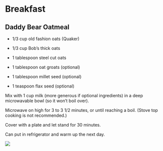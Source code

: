 # Breakfast {.unnumbered}

## Daddy Bear Oatmeal {.unnumbered}

-   1/3 cup old fashion oats (Quaker)

-   1/3 cup Bob's thick oats

-   1 tablespoon steel cut oats

-   1 tablespoon oat groats (optional)

-   1 tablespoon millet seed (optional)

-   1 teaspoon flax seed (optional)

Mix with 1 cup milk (more generous if optional ingredients) in a deep microwavable bowl (so it won't boil over).

Microwave on high for 3 to 3 1/2 minutes, or until reaching a boil. (Stove top cooking is not recommended.)

Cover with a plate and let stand for 30 minutes.

Can put in refrigerator and warm up the next day.

![](_photos/oatmealBowl.png)
